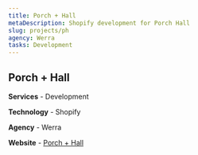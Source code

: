 ```yaml
---
title: Porch + Hall
metaDescription: Shopify development for Porch Hall
slug: projects/ph
agency: Werra
tasks: Development
---
```


<div class="intro">

## Porch + Hall

**Services** - Development 

**Technology** - Shopify

**Agency** - Werra

**Website** - <a href="http://porchandhall.com/" target="_blank" rel="noreferrer noopener">Porch + Hall</a>

</div>


